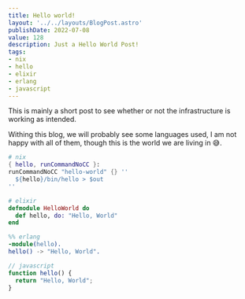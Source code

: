 ```yaml
---
title: Hello world!
layout: '../../layouts/BlogPost.astro'
publishDate: 2022-07-08
value: 128
description: Just a Hello World Post!
tags:
- nix
- hello
- elixir
- erlang
- javascript
---
```


This is mainly a short post to see whether or not the infrastructure is working
as intended.

Withing this blog, we will probably see some languages used, I am not happy with
all of them, though this is the world we are living in 😅.

```nix
# nix
{ hello, runCommandNoCC }:
runCommandNoCC "hello-world" {} ''
  ${hello}/bin/hello > $out
''
```

```elixir
# elixir
defmodule HelloWorld do
  def hello, do: "Hello, World"
end
```

```erlang
%% erlang
-module(hello).
hello() -> "Hello, World".
```

```js
// javascript
function hello() {
  return "Hello, World";
}

```
